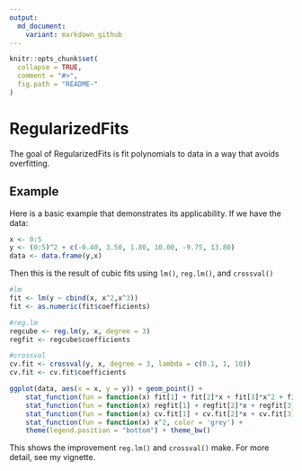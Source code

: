```yaml
---
output:
  md_document:
    variant: markdown_github
---
```


```r
knitr::opts_chunk$set(
  collapse = TRUE,
  comment = "#>",
  fig.path = "README-"
)
```

# RegularizedFits

The goal of RegularizedFits is fit polynomials to data in a way that avoids overfitting.

## Example

Here is a basic example that demonstrates its applicability. If we have the data:

```r
x <- 0:5
y <- (0:5)^2 + c(-0.40, 3.50, 1.80, 10.00, -9.75, 13.80)
data <- data.frame(y,x) 
```


Then this is the result of cubic fits using `lm()`, `reg.lm()`, and `crossval()`

```r
#lm
fit <- lm(y ~ cbind(x, x^2,x^3))
fit <- as.numeric(fit$coefficients)

#reg.lm
regcube <- reg.lm(y, x, degree = 3)
regfit <- regcube$coefficients

#crossval
cv.fit <- crossval(y, x, degree = 3, lambda = c(0.1, 1, 10))
cv.fit <- cv.fit$coefficients

ggplot(data, aes(x = x, y = y)) + geom_point() + 
	stat_function(fun = function(x) fit[1] + fit[2]*x + fit[3]*x^2 + fit[4]*x^3, aes(color = 'unregularized')) + 
	stat_function(fun = function(x) regfit[1] + regfit[2]*x + regfit[3]*x^2 + regfit[4]*x^3, aes(color = 'regularized')) + 
	stat_function(fun = function(x) cv.fit[1] + cv.fit[2]*x + cv.fit[3]*x^2 + cv.fit[4]*x^3, aes(color = 'cross validated')) +
	stat_function(fun = function(x) x^2, color = 'grey') +
	theme(legend.position = "bottom") + theme_bw()
```

This shows the improvement `reg.lm()` and `crossval()` make. For more detail, see my vignette.

